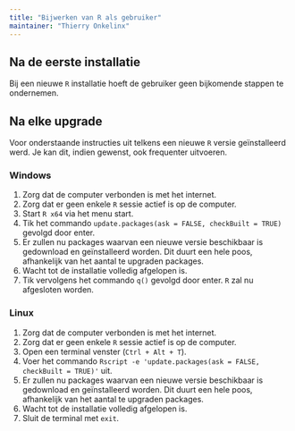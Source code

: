 ```yaml
---
title: "Bijwerken van R als gebruiker"
maintainer: "Thierry Onkelinx"
---
```


## Na de eerste installatie

Bij een nieuwe `R` installatie hoeft de gebruiker geen bijkomende stappen te ondernemen.

## Na elke upgrade

Voor onderstaande instructies uit telkens een nieuwe `R` versie geïnstalleerd werd. Je kan dit, indien gewenst, ook frequenter uitvoeren.

### Windows

1. Zorg dat de computer verbonden is met het internet.
1. Zorg dat er geen enkele `R` sessie actief is op de computer.
1. Start `R x64` via het menu start.
1. Tik het commando `update.packages(ask = FALSE, checkBuilt = TRUE)` gevolgd door enter.
1. Er zullen nu packages waarvan een nieuwe versie beschikbaar is gedownload en geïnstalleerd worden. Dit duurt een hele poos, afhankelijk van het aantal te upgraden packages.
1. Wacht tot de installatie volledig afgelopen is.
1. Tik vervolgens het commando `q()` gevolgd door enter. `R` zal nu afgesloten worden.

### Linux

1. Zorg dat de computer verbonden is met het internet.
1. Zorg dat er geen enkele `R` sessie actief is op de computer.
1. Open een terminal venster (`Ctrl + Alt + T`).
1. Voer het commando `Rscript -e 'update.packages(ask = FALSE, checkBuilt = TRUE)'` uit.
1. Er zullen nu packages waarvan een nieuwe versie beschikbaar is gedownload en geïnstalleerd worden. Dit duurt een hele poos, afhankelijk van het aantal te upgraden packages.
1. Wacht tot de installatie volledig afgelopen is.
1. Sluit de terminal met `exit`.
